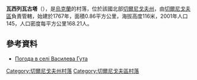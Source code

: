 {{coord|51|17|19|N|30|42|24|E|scale:100000|display=title}}

'''瓦西列瓦古塔'''（{{lang-uk|Василева Гута}}），是[[烏克蘭|烏克蘭]]的村落，位於該國北部[[切爾尼戈夫州|切爾尼戈夫州]]，由[[切爾尼戈夫區|切爾尼戈夫區]]負責管轄，始建於1767年，面積0.86平方公里，海拔高度116米，2001年人口145，人口密度每平方公里168.21人。

==參考資料==
* [http://weather.in.ua/ua/chernigovskaja/2548 Погода в селі Василева Гута] {{Wayback|url=http://weather.in.ua/ua/chernigovskaja/2548 |date=20200805081338 }}

[[Category:切爾尼戈夫州村落|Category:切爾尼戈夫州村落]]
[[Category:切爾尼戈夫區村落|Category:切爾尼戈夫區村落]]


{{Chernihiv-geo-stub}}